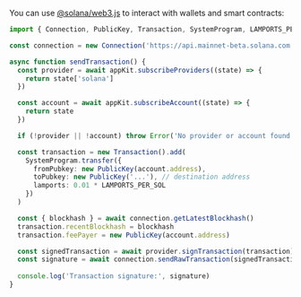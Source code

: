 You can use [@solana/web3.js](https://solana-labs.github.io/solana-web3.js/) to interact with wallets and smart contracts:

```ts
import { Connection, PublicKey, Transaction, SystemProgram, LAMPORTS_PER_SOL } from '@solana/web3.js'

const connection = new Connection('https://api.mainnet-beta.solana.com')

async function sendTransaction() {
  const provider = await appKit.subscribeProviders((state) => {
    return state['solana']
  })

  const account = await appKit.subscribeAccount((state) => {
    return state
  })

  if (!provider || !account) throw Error('No provider or account found')

  const transaction = new Transaction().add(
    SystemProgram.transfer({
      fromPubkey: new PublicKey(account.address),
      toPubkey: new PublicKey('...'), // destination address
      lamports: 0.01 * LAMPORTS_PER_SOL
    })
  )

  const { blockhash } = await connection.getLatestBlockhash()
  transaction.recentBlockhash = blockhash
  transaction.feePayer = new PublicKey(account.address)

  const signedTransaction = await provider.signTransaction(transaction)
  const signature = await connection.sendRawTransaction(signedTransaction.serialize())
  
  console.log('Transaction signature:', signature)
}
```
